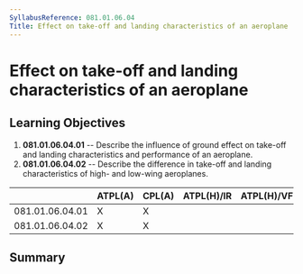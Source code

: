 ```yaml
---
SyllabusReference: 081.01.06.04
Title: Effect on take-off and landing characteristics of an aeroplane
---
```


# Effect on take-off and landing characteristics of an aeroplane

## Learning Objectives

1.  **081.01.06.04.01** -- Describe the influence of ground effect on take-off
    and landing characteristics and performance of an aeroplane.
2.  **081.01.06.04.02** -- Describe the difference in take-off and landing
    characteristics of high- and low-wing aeroplanes.

|                 | ATPL(A) | CPL(A) | ATPL(H)/IR | ATPL(H)/VFR | CPL(H) | IR  | CBIR(A) |
| --------------- | ------- | ------ | ---------- | ----------- | ------ | --- | ------- |
| 081.01.06.04.01 | X       | X      |            |             |        |     |         |
| 081.01.06.04.02 | X       | X      |            |             |        |     |         |

## Summary
